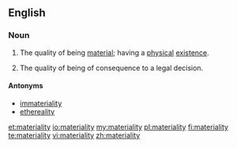 ==English==
===Noun===
{{en-noun|materialities}}
# The quality of being [[material]]; having a [[physical]] [[existence]].
# {{legal}} The quality of being of consequence to a legal decision.

====Antonyms====
*[[immateriality]]
*[[ethereality]]

[[et:materiality]]
[[io:materiality]]
[[my:materiality]]
[[pl:materiality]]
[[fi:materiality]]
[[te:materiality]]
[[vi:materiality]]
[[zh:materiality]]
